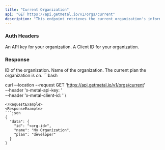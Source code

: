 ```yaml
---
title: "Current Organization"
api: "GET https://api.getmetal.io/v1/orgs/current"
description: "This endpoint retrieves the current organization's information."
---
```


### Auth Headers

<ParamField required header="x-metal-api-key" type="string">
  An API key for your organization.
</ParamField>

<ParamField required header="x-metal-client-id" type="string">
  A Client ID for your organization.
</ParamField>

### Response

<ResponseField name="data" type="Organization Object">
  <Expandable title="properties">
    <ResponseField name="id" type="string">
      ID of the organization.
    </ResponseField>
    <ResponseField name="name" type="string">
  Name of the organization.
</ResponseField>

<ResponseField name="plan" type="string">
  The current plan the organization is on.
</ResponseField>
  </Expandable>
</ResponseField>



<RequestExample>
```bash

curl --location --request GET 'https://api.getmetal.io/v1/orgs/current' \
--header 'x-metal-api-key: <api-key>' \
--header 'x-metal-client-id: <client-id>' \
```
</RequestExample>
<ResponseExample>
```json
{
  "data": {
    "id": "<org-id>",
    "name": "My Organization",
    "plan": "developer"
  }
}
```
</ResponseExample>
